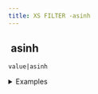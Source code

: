 ```yaml
---
title: XS FILTER -asinh
---
```


## <img src="../assets/docuBadge (11).png" alt="" data-size="line" /> asinh <a href="#xsasinh" id="xsasinh"></a>

`value|asinh`

<details>

<summary>Examples</summary>

```javascript
0|asinh       // Returns 0
1|asinh       // Returns 0.8813735870195
```

</details>
